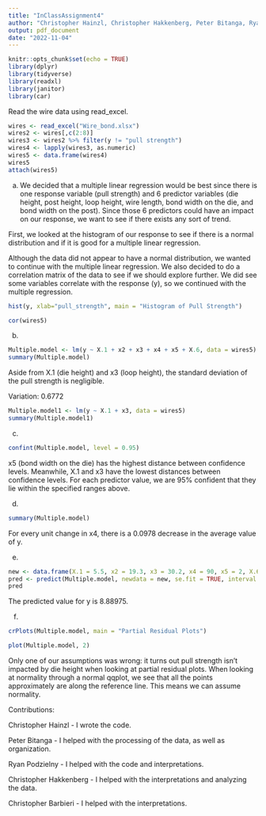 ---
title: "InClassAssignment4"
author: "Christopher Hainzl, Christopher Hakkenberg, Peter Bitanga, Ryan Podzielny, Christopher Barbieri"
output: pdf_document
date: "2022-11-04"
---

```{r setup, include=FALSE}
knitr::opts_chunk$set(echo = TRUE)
library(dplyr)
library(tidyverse)
library(readxl)
library(janitor)
library(car)
```

Read the wire data using read_excel.

```{r cars}
wires <- read_excel("Wire_bond.xlsx")
wires2 <- wires[,c(2:8)]
wires3 <- wires2 %>% filter(y != "pull strength")
wires4 <- lapply(wires3, as.numeric)
wires5 <- data.frame(wires4)
wires5
attach(wires5)
```

a. We decided that a multiple linear regression would be best since there is one response variable (pull strength) and 6 predictor variables (die height, post height, loop height, wire length, bond width on the die, and bond width on the post). Since those 6 predictors could have an impact on our response, we want to see if there exists any sort of trend.

First, we looked at the histogram of our response to see if there is a normal distribution and if it is good for a multiple linear regression.

Although the data did not appear to have a normal distribution, we wanted to continue with the multiple linear regression. We also decided to do a correlation matrix of the data to see if we should explore further. We did see some variables correlate with the response (y), so we continued with the multiple regression.

```{r pressure, echo=FALSE}
hist(y, xlab="pull_strength", main = "Histogram of Pull Strength")
```

```{r}
cor(wires5)
```
b.
```{r}
Multiple.model <- lm(y ~ X.1 + x2 + x3 + x4 + x5 + X.6, data = wires5)
summary(Multiple.model)
```
Aside from X.1 (die height) and x3 (loop height), the standard deviation of the pull strength is negligible.

Variation: 0.6772

```{r}
Multiple.model1 <- lm(y ~ X.1 + x3, data = wires5)
summary(Multiple.model1)
```
c.
```{r}
confint(Multiple.model, level = 0.95)
```
x5 (bond width on the die) has the highest distance between confidence levels. Meanwhile, X.1 and x3 have the lowest distances between confidence levels. For each predictor value, we are 95% confident that they lie within the specified ranges above.

d.
```{r}
summary(Multiple.model)
```
For every unit change in x4, there is a 0.0978 decrease in the average value of y.

e.
```{r}
new <- data.frame(X.1 = 5.5, x2 = 19.3, x3 = 30.2, x4 = 90, x5 = 2, X.6 = 1.85)
pred <- predict(Multiple.model, newdata = new, se.fit = TRUE, interval = "prediction", level = 0.95)
pred
```
The predicted value for y is 8.88975.

f.
```{r}
crPlots(Multiple.model, main = "Partial Residual Plots")
```

```{r}
plot(Multiple.model, 2)
```
Only one of our assumptions was wrong: it turns out pull strength isn't impacted by die height when looking at partial residual plots. 
When looking at normality through a normal qqplot, we see that all the points approximately are along the reference line. This means we can assume normality.

Contributions:

Christopher Hainzl - I wrote the code.

Peter Bitanga - I helped with the processing of the data, as well as organization.

Ryan Podzielny - I helped with the code and interpretations.

Christopher Hakkenberg - I helped with the interpretations and analyzing the data.

Christopher Barbieri - I helped with the interpretations.